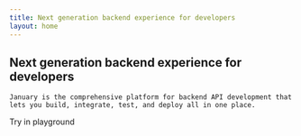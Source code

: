```yaml
---
title: Next generation backend experience for developers
layout: home
---
```


<section>
 <WithBadge section="index" />

  <div>
    <h1 className="special">Next generation backend experience for developers</h1>

    January is the comprehensive platform for backend API development that lets you build, integrate, test, and deploy all in one place.

  </div>
<DownloadButton>Try in playground</DownloadButton>
</section>
